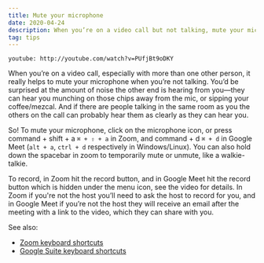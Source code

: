 ```yaml
---
title: Mute your microphone
date: 2020-04-24
description: When you’re on a video call but not talking, mute your mic using a keyboard shortcut on Zoom and Google Meet.
tag: tips
---
```


`youtube: http://youtube.com/watch?v=PUfjBt9oDKY`

When you’re on a video call, especially with more than one other person, it really helps to mute your microphone when you’re not talking. You’d be surprised at the amount of noise the other end is hearing from you—they can hear you munching on those chips away from the mic, or sipping your coffee/mezcal. And if there are people talking in the same room as you the others on the call can probably hear them as clearly as they can hear you.

So! To mute your microphone, click on the microphone icon, or press command + shift + a `⌘ + ⇧ + a` in Zoom, and command + d `⌘ + d` in Google Meet (`alt + a`, `ctrl + d` respectively in Windows/Linux). You can also hold down the spacebar in zoom to temporarily mute or unmute, like a walkie-talkie.

To record, in Zoom hit the record button, and in Google Meet hit the record button which is hidden under the menu icon, see the video for details. In Zoom if you're not the host you’ll need to ask the host to record for you, and in Google Meet if you’re not the host they will receive an email after the meeting with a link to the video, which they can share with you.

See also:

* [Zoom keyboard shortcuts](https://support.zoom.us/hc/en-us/articles/205683899-Hot-Keys-and-Keyboard-Shortcuts-for-Zoom)
* [Google Suite keyboard shortcuts](https://support.google.com/meet/answer/9298571?hl=en)
